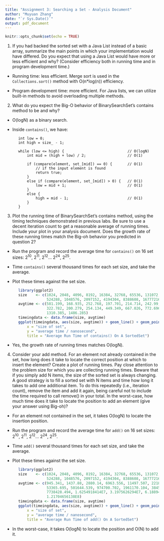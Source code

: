 ```yaml
---
title: "Assignment 3: Searching a Set - Analysis Document"
author: "Muyuan Zhang"
date: "`r Sys.Date()`"
output: pdf_document
---
```


```r
knitr::opts_chunk$set(echo = TRUE)
```

1. If you had backed the sorted set with a Java List instead of a basic array, summarize the main points in which your implementation would have differed. Do you expect that using a Java List would have more or less efficient and why? (Consider efficiency both in running time and in program development time.)

+ Running time: less efficient. Merge sort is used in the `Collections.sort()` method with O(n*log(n)) efficiency.

+ Program development time: more efficient. For Java lists, we can utilize built-in methods to avoid overloading multiple methods.

2. What do you expect the Big-O behavior of BinarySearchSet's contains method to be and why?

+ O(logN) as a binary search.

+ Inside `contains()`, we have:

```
      int low = 0;
      int high = size_ - 1;
      
      while (low <= high) {                             // O(logN)
          int mid = (high + low) / 2;                   // O(1)
      
          if (compare(element, set_[mid]) == 0) {       // O(1)
              // if the input element is found
              return true;
          }
          else if (compare(element, set_[mid]) > 0) {   // O(1)
              low = mid + 1;                            // O(1)
          }
          else {
              high = mid - 1;                           // O(1)
          }
      }
```

3. Plot the running time of BinarySearchSet's contains method, using the timing techniques demonstrated in previous labs. Be sure to use a decent iteration count to get a reasonable average of running times. Include your plot in your analysis document. Does the growth rate of these running times match the Big-oh behavior you predicted in question 2?

+ Run the program and record the average time for `contains()` on 16 set sizes: 2^10^, 2^11^, 2^12^... 2^24^, 2^25^.

+ Time `contains()` several thousand times for each set size, and take the average.

+ Plot these times against the set size.

```r
      library(ggplot2)
      size    <- c(1024, 2048, 4096, 8192, 16384, 32768, 65536, 131072, 262144, 
                   524288, 1048576, 2097152, 4194304, 8388608, 16777216, 33554432)
      avgtime <- c(581.199, 168.935, 252.768, 197.701, 214.714, 242.99, 284.06,
                   322.782, 200.279, 254.134, 449.349, 667.026, 772.696, 1032.701,
                   1310.385, 1486.285)
      timeingdata <- data.frame(size, avgtime)
      ggplot(timeingdata, aes(size, avgtime)) + geom_line() + geom_point() + labs(
          x = "size of set",
          y = "average time / nanosecond",
          title = "Average Run Time of contains() On A SortedSet")
```

+ Yes, the growth rate of running times matches O(logN).

4. Consider your add method. For an element not already contained in the set, how long does it take to locate the correct position at which to insert the element? Create a plot of running times. Pay close attention to the problem size for which you are collecting running times. Beware that if you simply add N items, the size of the sorted set is always changing. A good strategy is to fill a sorted set with N items and time how long it takes to add one additional item. To do this repeatedly (i.e., iteration count), remove the item and add it again, being careful not to include the time required to call remove() in your total. In the worst-case, how much time does it take to locate the position to add an element (give your answer using Big-oh)?

+ For an element not contained in the set, it takes O(logN) to locate the insertion position.

+ Run the program and record the average time for `add()` on 16 set sizes: 2^10^, 2^11^, 2^12^... 2^24^, 2^25^.

+ Time `add()` several thousand times for each set size, and take the average.

+ Plot these times against the set size.

```r
      library(ggplot2)
      size    <- c(1024, 2048, 4096, 8192, 16384, 32768, 65536, 131072, 262144, 
                   524288, 1048576, 2097152, 4194304, 8388608, 16777216, 33554432)
      avgtime <- c(945.341, 1437.88, 2880.14, 6963.556, 11497.507, 22184.915,
                   53365.695, 501644.539, 974700.702, 1961170.104, 3845698.366,
                   7738428.494, 1.6254918414E7, 3.1975626294E7, 6.188944037E7,
                   1.21704656138E8)
      timeingdata <- data.frame(size, avgtime)
      ggplot(timeingdata, aes(size, avgtime)) + geom_line() + geom_point() + labs(
          x = "size of set",
          y = "average time / nanosecond",
          title = "Average Run Time of add() On A SortedSet")
```

+ In the worst-case, it takes O(logN) to locate the position and O(N) to add it.